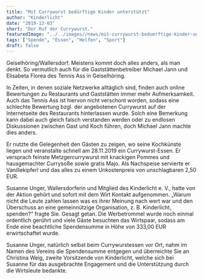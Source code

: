 ```yaml
---
title: "Mit Currywurst bedürftige Kinder unterstützt"
author: "Kinderlicht"
date: "2019-12-03"
short: "Der Ruf der Currywurst."
featuredImage: "../../images//news/mit-currywurst-beduerftige-kinder-unterstuetzt.jpg"
tags: ["Spende", "Essen", "Helfen", "Sport"]
draft: false
---
```

Geiselhöring/Wallersdorf. Meistens kommt doch alles anders, als man denkt. So vermutlich auch für die Gaststättenbetreiber Michael Jann und Elisabeta Florea des Tennis Ass in Geiselhöring.

In Zeiten, in denen soziale Netzwerke alltäglich sind, finden auch online Bewertungen zu Restaurants und Gaststätten immer mehr Aufmerksamkeit. Auch das Tennis Ass ist hiervon nicht verschont worden, sodass eine schlechte Bewertung bzgl. der angebotenen Currywurst auf der Internetseite des Restaurants hinterlassen wurde. Solch eine Bemerkung kann dabei auch gleich falsch verstanden werden oder zu endlosen Diskussionen zwischen Gast und Koch führen, doch Michael Jann machte dies anders.

Er nutzte die Gelegenheit den Gästen zu zeigen, wo seine Kochkünste liegen und veranstalte schnell am 28.11.2019 ein Currywurst-Essen. Er versprach feinste Metzgercurrywurst mit knackigen Pommes und hausgemachter Currysoße sowie gratis Majo. Als Nachspeise servierte er Vanillekipferl und das alles zu einem Unkostenpreis von unschlagbaren 2,50 EUR.

Susanne Unger, Wallersdorferin und Mitglied des Kinderlicht e. V., hatte von der Aktion gehört und sofort mit dem Wirt Kontakt aufgenommen. „Warum nicht die Leute zahlen lassen was es ihrer Meinung nach wert war und den Überschuss an eine gemeinnützige Organisation, z. B. Kinderlicht, spenden?“ fragte Sie. Gesagt getan. Die Werbetrommel wurde noch einmal ordentlich gerührt und viele Gäste besuchten das Wirtspaar, sodass am Ende eine beachtliche Spendensumme in Höhe von 333,00 EUR erwirtschaftet wurde.

Susanne Unger, natürlich selbst beim Currywurstessen vor Ort, nahm im Namen des Vereins die Spendensumme entgegen und überreichte Sie an Christina Weig, zweite Vorsitzende von Kinderlicht, welche sich bei Susanne für das ausgebrachte Engagement und die Unterstützung durch die Wirtsleute bedankte.
